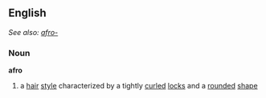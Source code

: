 ==English==
''See also: [[afro-]]''
=== Noun ===
'''afro'''
# a [[hair]] [[style]] characterized by a tightly [[curled]] [[locks]] and a [[rounded]] [[shape]]